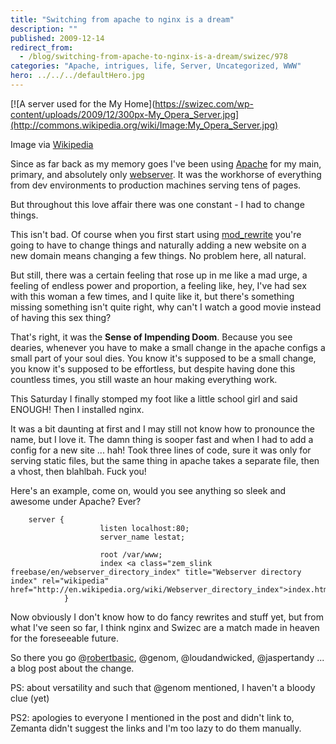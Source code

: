 ```yaml
---
title: "Switching from apache to nginx is a dream"
description: ""
published: 2009-12-14
redirect_from:
  - /blog/switching-from-apache-to-nginx-is-a-dream/swizec/978
categories: "Apache, intrigues, life, Server, Uncategorized, WWW"
hero: ../../../defaultHero.jpg
---
```


[![A server used for the My Home](https://swizec.com/wp-content/uploads/2009/12/300px-My_Opera_Server.jpg](http://commons.wikipedia.org/wiki/Image:My_Opera_Server.jpg)

Image via [Wikipedia](http://commons.wikipedia.org/wiki/Image:My_Opera_Server.jpg)

Since as far back as my memory goes I've been using [Apache](http://en.wikipedia.org/wiki/Apache_HTTP_Server) for my main, primary, and absolutely only [webserver](http://en.wikipedia.org/wiki/Web_server). It was the workhorse of everything from dev environments to production machines serving tens of pages.

But throughout this love affair there was one constant - I had to change things.

This isn't bad. Of course when you first start using [mod_rewrite](http://en.wikipedia.org/wiki/Rewrite_engine) you're going to have to change things and naturally adding a new website on a new domain means changing a few things. No problem here, all natural.

But still, there was a certain feeling that rose up in me like a mad urge, a feeling of endless power and proportion, a feeling like, hey, I've had sex with this woman a few times, and I quite like it, but there's something missing something isn't quite right, why can't I watch a good movie instead of having this sex thing?

That's right, it was the **Sense of Impending Doom**. Because you see dearies, whenever you have to make a small change in the apache configs a small part of your soul dies. You know it's supposed to be a small change, you know it's supposed to be effortless, but despite having done this countless times, you still waste an hour making everything work.

This Saturday I finally stomped my foot like a little school girl and said ENOUGH! Then I installed nginx.

It was a bit daunting at first and I may still not know how to pronounce the name, but I love it. The damn thing is sooper fast and when I had to add a config for a new site ... hah! Took three lines of code, sure it was only for serving static files, but the same thing in apache takes a separate file, then a vhost, then blahlbah. Fuck you!

Here's an example, come on, would you see anything so sleek and awesome under Apache? Ever?

```
    server {
                    listen localhost:80;
                    server_name lestat;

                    root /var/www;
                    index <a class="zem_slink freebase/en/webserver_directory_index" title="Webserver directory index" rel="wikipedia" href="http://en.wikipedia.org/wiki/Webserver_directory_index">index.html</a>;
            }
```

Now obviously I don't know how to do fancy rewrites and stuff yet, but from what I've seen so far, I think nginx and Swizec are a match made in heaven for the foreseeable future.

So there you go @[robertbasic](http://twitter.com/robertbasic), @genom, @loudandwicked, @jaspertandy ... a blog post about the change.

PS: about versatility and such that @genom mentioned, I haven't a bloody clue (yet)

PS2: apologies to everyone I mentioned in the post and didn't link to, Zemanta didn't suggest the links and I'm too lazy to do them manually.
